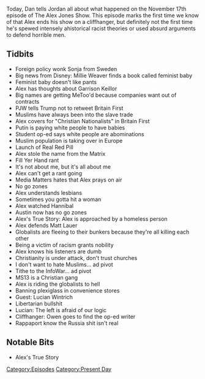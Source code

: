 {{DEFAULTSORT:
    #_EPISODE_0108:November 30, 2017
}}{{Episode
    | title           = November 30, 2017
    | caption         = [https://knowledgefight.libsyn.com/knowledge-fight-nov-30-2017 Listen to this episode on Libsyn]
    | episodeNumber   = 108
    | length          = 02:16:18
    | airDate         = December 1, 2017
    | coverageDate    = November 30, 2017
    | episodeType     = [[:Category:Present Day|Present Day]]
    | appearance      = [[Sonja from Sweden]], [[Millie Weaver]], [[Garrison Keillor]], [[Matt Lauer]], [[Lucian Wintrich]], [[Owen Shroyer]], [[John Rappaport]]
    | beverage        = Gumballhead
    | previousEpisode = [[107: December 12, 2014]]
    | nextEpisode     = [[109: December 4, 2017]]
}}

{{Stub}}

Today, Dan tells Jordan all about what happened on the November 17th episode of The Alex Jones Show. This episode marks the first time we know of that Alex ends his show on a cliffhanger, but definitely not the first time he's spewed intensely ahistorical racist theories or used absurd arguments to defend horrible men.

==Tidbits==

*Foreign policy wonk Sonja from Sweden
*Big news from Disney: Millie Weaver finds a book called feminist baby
*Feminist baby doesn't like pants
*Alex has thoughts about Garrison Keillor
*Big names are getting MeToo'd because companies want out of contracts
*PJW tells Trump not to retweet Britain First
*Muslims have always been into the slave trade
*Alex covers for "Christian Nationalists" in Britain First
*Putin is paying white people to have babies
*Student op-ed says white people are abominations
*Muslim population is taking over in Europe
*Launch of Real Red Pill
*Alex stole the name from the Matrix
*Fill Yer Hand rant
*It's not about me, but it's all about me
*Alex can't get a rant going
*Media Matters hates that Alex prays on air
*No go zones
*Alex understands lesbians
*Sometimes you gotta hit a woman
*Alex watched Hannibal
*Austin now has no go zones
*Alex's True Story: Alex is approached by a homeless person
*Alex defends Matt Lauer
*Globalists are fleeing to their bunkers because they're all killing each other
*Being a victim of racism grants nobility
*Alex knows his listeners are dumb
*Christianity is under attack, don't trust churches
*I don't want to hate Muslims... ad pivot
*Tithe to the InfoWar... ad pivot
*MS13 is a Christian gang
*Alex is riding the globalists to hell
*Banning plexiglass in convenience stores
*Guest: Lucian Wintrich
*Libertarian bullshit
*Lucian: The left is afraid of our logic
*Cliffhanger: Owen goes to find the op-ed writer
*Rappaport know the Russia shit isn't real

==Notable Bits==

*Alex's True Story

[[Category:Episodes]]
[[Category:Present Day]]
